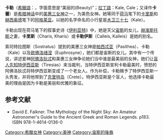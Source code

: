 {{expand|time=2013-11-03T15:59:44+00:00}}
{{refimprove|time=2013-11-03T15:59:44+00:00}}
'''卡勒'''（[[希臘語|希臘語]]：{{Polytonic|Καλη}}，字面意思是“美丽的(Beauty)”；[[拉丁語|拉丁語]]：Kale, Cale；又译作'''卡蕾'''）是[[希腊神话|希腊神话]]中的[[美惠三女神|美惠三女神]]之一，为美色女神。她等同于[[荷马|荷马]]笔下的[[卡里斯_(希腊神话)|卡里斯]]和[[赫西奥德|赫西奥德]]笔下的[[阿格莱亚|阿格莱亚]]。以她的名字命名的小行星是[[木卫三十七|木卫三十七]]（Kale）。

卡勒出现在荷马笔下的叙事史诗《[[伊利亚特|伊利亚特]]》中，她是天父[[宙斯|宙斯]]的女儿，[[赫淮斯托斯|赫淮斯托斯]]之妻，'''卡里斯'''（Charis, Kharis）或'''卡勒伊斯'''（Calleis, Kalleis）是她的别名。

索司特拉图斯（Sostratus）提到的美惠三女神是[[帕西忒亚|帕西忒亚]]（Pasithea）、卡勒（Kale）以及[[欧佛洛绪涅|欧佛洛绪涅]]（Euphrosyne），她们都是宙斯的女儿。其中有一个传说，讲述爱神[[阿佛洛狄忒|阿佛洛狄忒]]和美惠三女神争论她们当中谁是最美丽的女神，她们让[[盲人|盲人]][[先知|先知]][[特伊西亚斯|特伊西亚斯]]（Tiresias）来当裁判，当特伊西亚斯宣判卡勒最美时，愤怒的阿佛洛狄忒将特伊西亚斯变成了一个老女人。作为补偿，卡勒赐予了特伊西亚斯一头秀发，并将他带到了[[克里特岛|克里特岛]]（Crete）。特伊西亚斯是个盲人，他选择卡勒最美的理由是因为卡勒是美丽和优雅的象征。

== 参考文献 ==
*David E. Falkner. The Mythology of the Night Sky: An Amateur Astronomer's Guide to the Ancient Greek and Roman Legends. p183. ISBN 978-1-4614-0136-0

[[Category:希臘女神|Category:希臘女神]]
[[Category:美神|Category:美神]]
[[Category:宙斯的後裔|Category:宙斯的後裔]]